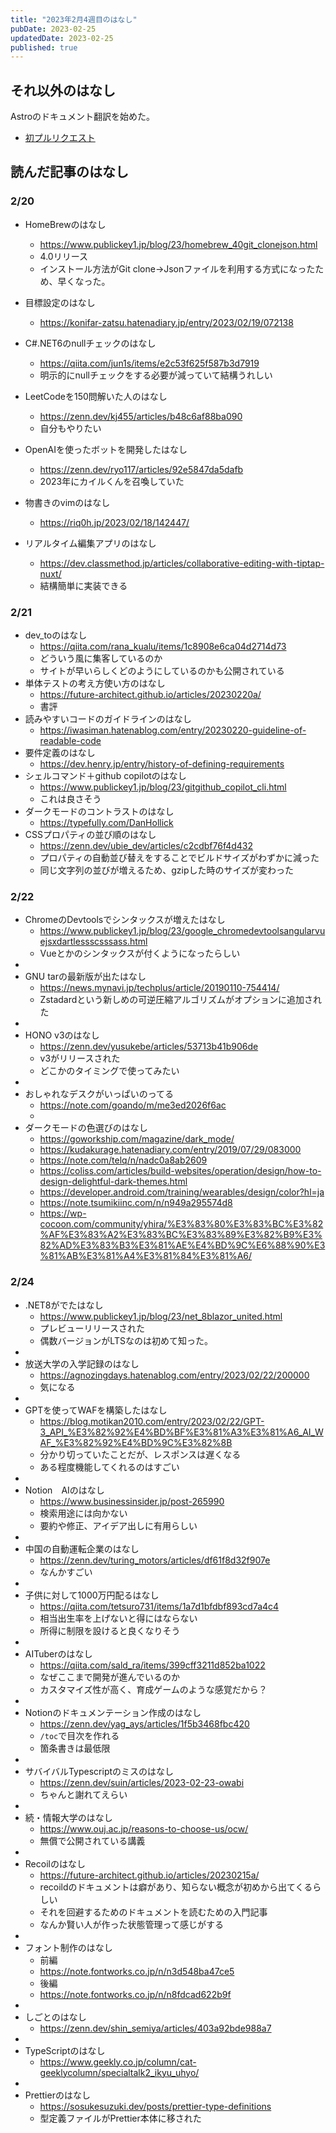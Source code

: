 ```yaml
---
title: "2023年2月4週目のはなし"
pubDate: 2023-02-25
updatedDate: 2023-02-25
published: true
---
```


## それ以外のはなし

Astroのドキュメント翻訳を始めた。

- [初プルリクエスト](https://github.com/withastro/docs/pull/2717)

## 読んだ記事のはなし

### 2/20

- HomeBrewのはなし

  - https://www.publickey1.jp/blog/23/homebrew_40git_clonejson.html
  - 4.0リリース
  - インストール方法がGit clone→Jsonファイルを利用する方式になったため、早くなった。

- 目標設定のはなし

  - https://konifar-zatsu.hatenadiary.jp/entry/2023/02/19/072138

- C#.NET6のnullチェックのはなし

  - https://qiita.com/jun1s/items/e2c53f625f587b3d7919
  - 明示的にnullチェックをする必要が減っていて結構うれしい

- LeetCodeを150問解いた人のはなし

  - https://zenn.dev/kj455/articles/b48c6af88ba090
  - 自分もやりたい

- OpenAIを使ったボットを開発したはなし

  - https://zenn.dev/ryo117/articles/92e5847da5dafb
  - 2023年にカイルくんを召喚していた

- 物書きのvimのはなし

  - https://riq0h.jp/2023/02/18/142447/

- リアルタイム編集アプリのはなし
  - https://dev.classmethod.jp/articles/collaborative-editing-with-tiptap-nuxt/
  - 結構簡単に実装できる

### 2/21

- dev_toのはなし
  - https://qiita.com/rana_kualu/items/1c8908e6ca04d2714d73
  - どういう風に集客しているのか
  - サイトが早いらしくどのようにしているのかも公開されている
- 単体テストの考え方使い方のはなし
  - https://future-architect.github.io/articles/20230220a/
  - 書評
- 読みやすいコードのガイドラインのはなし
  - https://iwasiman.hatenablog.com/entry/20230220-guideline-of-readable-code
- 要件定義のはなし
  - https://dev.henry.jp/entry/history-of-defining-requirements
- シェルコマンド＋github copilotのはなし
  - https://www.publickey1.jp/blog/23/gitgithub_copilot_cli.html
  - これは良さそう
- ダークモードのコントラストのはなし
  - https://typefully.com/DanHollick
- CSSプロパティの並び順のはなし
  - https://zenn.dev/ubie_dev/articles/c2cdbf76f4d432
  - プロパティの自動並び替えをすることでビルドサイズがわずかに減った
  - 同じ文字列の並びが増えるため、gzipした時のサイズが変わった

### 2/22

- ChromeのDevtoolsでシンタックスが増えたはなし
  - https://www.publickey1.jp/blog/23/google_chromedevtoolsangularvuejsxdartlessscsssass.html
  - Vueとかのシンタックスが付くようになったらしい
-
- GNU tarの最新版が出たはなし
  - https://news.mynavi.jp/techplus/article/20190110-754414/
  - Zstadardという新しめの可逆圧縮アルゴリズムがオプションに追加された
-
- HONO v3のはなし
  - https://zenn.dev/yusukebe/articles/53713b41b906de
  - v3がリリースされた
  - どこかのタイミングで使ってみたい
-
- おしゃれなデスクがいっぱいのってる
  - https://note.com/goando/m/me3ed2026f6ac
  -
- ダークモードの色選びのはなし
  - https://goworkship.com/magazine/dark_mode/
  - https://kudakurage.hatenadiary.com/entry/2019/07/29/083000
  - https://note.com/telq/n/nadc0a8ab2609
  - https://coliss.com/articles/build-websites/operation/design/how-to-design-delightful-dark-themes.html
  - https://developer.android.com/training/wearables/design/color?hl=ja
  - https://note.tsumikiinc.com/n/n949a295574d8
  - https://wp-cocoon.com/community/yhira/%E3%83%80%E3%83%BC%E3%82%AF%E3%83%A2%E3%83%BC%E3%83%89%E3%82%B9%E3%82%AD%E3%83%B3%E3%81%AE%E4%BD%9C%E6%88%90%E3%81%AB%E3%81%A4%E3%81%84%E3%81%A6/

### 2/24

- .NET8がでたはなし
  - https://www.publickey1.jp/blog/23/net_8blazor_united.html
  - プレビューリリースされた
  - 偶数バージョンがLTSなのは初めて知った。
-
- 放送大学の入学記録のはなし
  - https://agnozingdays.hatenablog.com/entry/2023/02/22/200000
  - 気になる
-
- GPTを使ってWAFを構築したはなし
  - https://blog.motikan2010.com/entry/2023/02/22/GPT-3_API_%E3%82%92%E4%BD%BF%E3%81%A3%E3%81%A6_AI_WAF_%E3%82%92%E4%BD%9C%E3%82%8B
  - 分かり切っていたことだが、レスポンスは遅くなる
  - ある程度機能してくれるのはすごい
-
- Notion　AIのはなし
  - https://www.businessinsider.jp/post-265990
  - 検索用途には向かない
  - 要約や修正、アイデア出しに有用らしい
-
- 中国の自動運転企業のはなし
  - https://zenn.dev/turing_motors/articles/df61f8d32f907e
  - なんかすごい
-
- 子供に対して1000万円配るはなし
  - https://qiita.com/tetsuro731/items/1a7d1bfdbf893cd7a4c4
  - 相当出生率を上げないと得にはならない
  - 所得に制限を設けると良くなりそう
-
- AITuberのはなし
  - https://qiita.com/sald_ra/items/399cff3211d852ba1022
  - なぜここまで開発が進んでいるのか
  - カスタマイズ性が高く、育成ゲームのような感覚だから？
-
- Notionのドキュメンテーション作成のはなし
  - https://zenn.dev/yag_ays/articles/1f5b3468fbc420
  - `/toc`で目次を作れる
  - 箇条書きは最低限
-
- サバイバルTypescriptのミスのはなし
  - https://zenn.dev/suin/articles/2023-02-23-owabi
  - ちゃんと謝れてえらい
-
- 続・情報大学のはなし
  - https://www.ouj.ac.jp/reasons-to-choose-us/ocw/
  - 無償で公開されている講義
-
- Recoilのはなし
  - https://future-architect.github.io/articles/20230215a/
  - recoildのドキュメントは癖があり、知らない概念が初めから出てくるらしい
  - それを回避するためのドキュメントを読むための入門記事
  - なんか賢い人が作った状態管理って感じがする
-
- フォント制作のはなし
  - 前編
  - https://note.fontworks.co.jp/n/n3d548ba47ce5
  - 後編
  - https://note.fontworks.co.jp/n/n8fdcad622b9f
-
- しごとのはなし
  - https://zenn.dev/shin_semiya/articles/403a92bde988a7
-
- TypeScriptのはなし
  - https://www.geekly.co.jp/column/cat-geeklycolumn/specialtalk2_ikyu_uhyo/
-
- Prettierのはなし
  - https://sosukesuzuki.dev/posts/prettier-type-definitions
  - 型定義ファイルがPrettier本体に移された
